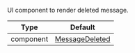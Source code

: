 UI component to render deleted message.

| Type | Default |
| - | - |
| component | [MessageDeleted](/reactnative/ui-components/message-deleted) |
